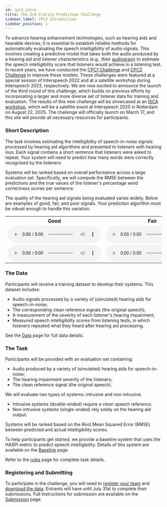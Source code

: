 ```yaml
---
id: cpc3_intro
title: The 3rd Clarity Prediction Challenge
sidebar_label: CPC3 Introduction
sidebar_position: 1
---
```


To advance hearing enhancement technologies, such as hearing aids and hearable devices, it is essential to establish reliable methods for automatically evaluating the speech intelligibility of audio signals. This involves creating a predictive model that takes both the audio produced by a hearing aid and listener characteristics (e.g., their [audiogram](https://www.hear-it.org/Audiogram)) to estimate the speech intelligibility score that listeners would achieve in a listening test. In recent years, we have conducted the [CPC1 Challenge](../cpc1/cpc1_intro) and [CPC2 Challenge](../cpc2/cpc2_intro) to improve these models. These challenges were featured at a special session of Interspeech 2022 and at a satellite workshop during Interspeech 2023, respectively. We are now excited to announce the launch of the third round of this challenge, which builds on previous efforts by incorporating a larger and more diverse set of listener data for training and evaluation. The results of this new challenge will be showcased at an [ISCA workshop](URL_2), which will be a satellite event at Interspeech 2025 in Rotterdam on August 22, 2025. The challenge will officially launch on March 17, and this site will provide all necessary resources for participants.

### Short Description

The task involves estimating the intelligibility of speech-in-noise signals processed by hearing aid algorithms and presented to listeners with hearing loss. Each signal contains a short sentence that listeners were asked to repeat. Your system will need to predict how many words were correctly recognised by the listeners.

Systems will be ranked based on overall performance across a large evaluation set. Specifically, we will compute the RMSE between the predictions and the true values of the listener's percentage word correctness scores per sentence.

The quality of the hearing aid signals being evaluated varies widely. Below are examples of good, fair, and poor signals. Your prediction algorithm must be robust enough to handle this variation.

<table>
<tr>
<th>Good</th>
<th>Fair</th>
<th>Poor</th>
</tr>
<tr>
<td>
<audio controls  style={{width: "250px"}} >
<source src="/audio/CEC2_samples/CEC2_E009/S08501_L0104_HA-output.wav" type="audio/wav"/>
Your browser does not support the audio element.
</audio>
</td>
<td>
<audio controls style={{width: "250px"}}>
<source src="/audio/CEC2_samples/CEC2_E022/S08501_L0104_HA-output.wav" type="audio/wav" />
Your browser does not support the audio element.
</audio>
</td>
<td>
<audio controls style={{width: "250px"}}>
<source src="/audio/CEC2_samples/CEC2_E032/S08501_L0104_HA-output.wav" type="audio/wav" />
Your browser does not support the audio element.
</audio>
</td>
</tr>
<tr>
<td>
<audio controls style={{width: "250px"}}>
<source src="/audio/CEC2_samples/CEC2_E009/S08502_L0106_HA-output.wav" type="audio/wav" />
Your browser does not support the audio element.
</audio>
</td>
<td>
<audio controls style={{width: "250px"}}>
<source src="/audio/CEC2_samples/CEC2_E022/S08502_L0106_HA-output.wav" type="audio/wav" />
Your browser does not support the audio element.
</audio>
</td>
<td>
<audio controls style={{width: "250px"}}>
<source src="/audio/CEC2_samples/CEC2_E032/S08502_L0106_HA-output.wav" type="audio/wav" />
Your browser does not support the audio element.
</audio>
</td>
</tr></table>

### The Data

Participants will receive a training dataset to develop their systems. This dataset includes:

- Audio signals processed by a variety of (simulated) hearing aids for speech-in-noise;
- The corresponding clean reference signals (the original speech);
- A measurement of the severity of each listener's hearing impairment;
- Measured speech intelligibility scores from listening tests, in which listeners repeated what they heard after hearing aid processing.

See the [Data](./cpc3_data) page for full data details.

### The Task

Participants will be provided with an evaluation set containing:

- Audio produced by a variety of (simulated) hearing aids for speech-in-noise;
- The hearing impairment severity of the listeners;
- The clean reference signal (the original speech).

We will evaluate two types of systems: intrusive and non-intrusive.

- Intrusive systems (double-ended) require a clean speech reference.
- Non-intrusive systems (single-ended) rely solely on the hearing aid output.

Systems will be ranked based on the Root Mean Squared Error (RMSE) between predicted and actual intelligibility scores.

To help participants get started, we provide a baseline system that uses the HASPI metric to predict speech intelligibility. Details of this system are available on the [Baseline](./cpc3_baseline) page.

Refer to the [rules](./taking_part/cpc3_rules) page for complete task details.

### Registering and Submitting

To participate in the challenge, you will need to [register your team](./taking_part/cpc3_registration) and [download the data](./cpc3_download). Entrants will have until July 31st to complete their submissions. Full instructions for submission are available on the [Submission](./taking_part/cpc3_submission) page.
